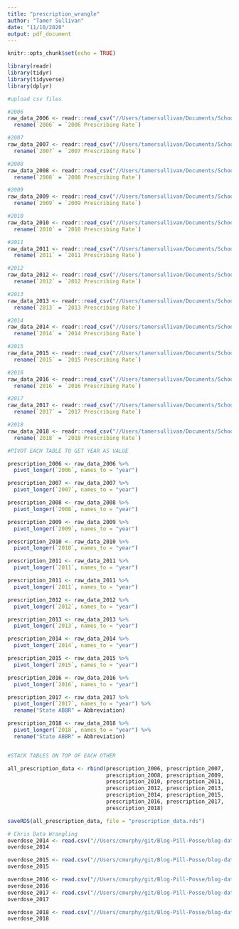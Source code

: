```yaml
---
title: "prescription_wrangle"
author: "Tamer Sullivan"
date: "11/10/2020"
output: pdf_document
---
```


```r
knitr::opts_chunk$set(echo = TRUE)

library(readr)
library(tidyr)
library(tidyverse)
library(dplyr)

```

```r
#upload csv files

#2006
raw_data_2006 <- readr::read_csv("//Users/tamersullivan/Documents/School/Fall 2020 classes/Data Science/Blog-Pill-Posse/blog-data-raw/2006_CDC_state_prescription_data.csv") %>% 
  rename(`2006` = `2006 Prescribing Rate`)

#2007
raw_data_2007 <- readr::read_csv("//Users/tamersullivan/Documents/School/Fall 2020 classes/Data Science/Blog-Pill-Posse/blog-data-raw/2007_CDC_state_prescription_data.csv") %>% 
  rename(`2007` = `2007 Prescribing Rate`)

#2008
raw_data_2008 <- readr::read_csv("//Users/tamersullivan/Documents/School/Fall 2020 classes/Data Science/Blog-Pill-Posse/blog-data-raw/2008_CDC_state_prescription_data.csv") %>% 
  rename(`2008` = `2008 Prescribing Rate`)

#2009
raw_data_2009 <- readr::read_csv("//Users/tamersullivan/Documents/School/Fall 2020 classes/Data Science/Blog-Pill-Posse/blog-data-raw/2009_CDC_state_prescription_data.csv") %>% 
  rename(`2009` = `2009 Prescribing Rate`)

#2010
raw_data_2010 <- readr::read_csv("//Users/tamersullivan/Documents/School/Fall 2020 classes/Data Science/Blog-Pill-Posse/blog-data-raw/2010_CDC_state_prescription_data.csv") %>% 
  rename(`2010` = `2010 Prescribing Rate`)

#2011
raw_data_2011 <- readr::read_csv("//Users/tamersullivan/Documents/School/Fall 2020 classes/Data Science/Blog-Pill-Posse/blog-data-raw/2011_CDC_state_prescription_data.csv") %>% 
  rename(`2011` = `2011 Prescribing Rate`)

#2012
raw_data_2012 <- readr::read_csv("//Users/tamersullivan/Documents/School/Fall 2020 classes/Data Science/Blog-Pill-Posse/blog-data-raw/2012_CDC_state_prescription_data.csv") %>% 
  rename(`2012` = `2012 Prescribing Rate`)

#2013
raw_data_2013 <- readr::read_csv("//Users/tamersullivan/Documents/School/Fall 2020 classes/Data Science/Blog-Pill-Posse/blog-data-raw/2013_CDC_state_prescription_data.csv") %>% 
  rename(`2013` = `2013 Prescribing Rate`)

#2014
raw_data_2014 <- readr::read_csv("//Users/tamersullivan/Documents/School/Fall 2020 classes/Data Science/Blog-Pill-Posse/blog-data-raw/2014_CDC_state_prescription_data.csv") %>% 
  rename(`2014` = `2014 Prescribing Rate`)

#2015
raw_data_2015 <- readr::read_csv("//Users/tamersullivan/Documents/School/Fall 2020 classes/Data Science/Blog-Pill-Posse/blog-data-raw/2015_CDC_state_prescription_data.csv") %>% 
  rename(`2015` = `2015 Prescribing Rate`)

#2016
raw_data_2016 <- readr::read_csv("//Users/tamersullivan/Documents/School/Fall 2020 classes/Data Science/Blog-Pill-Posse/blog-data-raw/2016_CDC_state_prescription_data.csv") %>% 
  rename(`2016` = `2016 Prescribing Rate`)

#2017
raw_data_2017 <- readr::read_csv("//Users/tamersullivan/Documents/School/Fall 2020 classes/Data Science/Blog-Pill-Posse/blog-data-raw/2017_CDC_state_prescription_data.csv") %>% 
  rename(`2017` = `2017 Prescribing Rate`)

#2018
raw_data_2018 <- readr::read_csv("//Users/tamersullivan/Documents/School/Fall 2020 classes/Data Science/Blog-Pill-Posse/blog-data-raw/2018_CDC_state_prescription_data.csv") %>% 
  rename(`2018` = `2018 Prescribing Rate`)

#PIVOT EACH TABLE TO GET YEAR AS VALUE

prescription_2006 <- raw_data_2006 %>%
  pivot_longer(`2006`, names_to = "year")

prescription_2007 <- raw_data_2007 %>%
  pivot_longer(`2007`, names_to = "year")

prescription_2008 <- raw_data_2008 %>%
  pivot_longer(`2008`, names_to = "year")

prescription_2009 <- raw_data_2009 %>%
  pivot_longer(`2009`, names_to = "year")

prescription_2010 <- raw_data_2010 %>%
  pivot_longer(`2010`, names_to = "year")

prescription_2011 <- raw_data_2011 %>%
  pivot_longer(`2011`, names_to = "year")

prescription_2011 <- raw_data_2011 %>%
  pivot_longer(`2011`, names_to = "year")

prescription_2012 <- raw_data_2012 %>%
  pivot_longer(`2012`, names_to = "year")

prescription_2013 <- raw_data_2013 %>%
  pivot_longer(`2013`, names_to = "year")

prescription_2014 <- raw_data_2014 %>%
  pivot_longer(`2014`, names_to = "year")

prescription_2015 <- raw_data_2015 %>%
  pivot_longer(`2015`, names_to = "year")

prescription_2016 <- raw_data_2016 %>%
  pivot_longer(`2016`, names_to = "year")

prescription_2017 <- raw_data_2017 %>%
  pivot_longer(`2017`, names_to = "year") %>%
  rename("State ABBR" = Abbreviation)

prescription_2018 <- raw_data_2018 %>%
  pivot_longer(`2018`, names_to = "year") %>%
  rename("State ABBR" = Abbreviation)


#STACK TABLES ON TOP OF EACH OTHER

all_prescription_data <- rbind(prescription_2006, prescription_2007, 
                               prescription_2008, prescription_2009, 
                               prescription_2010, prescription_2011, 
                               prescription_2012, prescription_2013, 
                               prescription_2014, prescription_2015, 
                               prescription_2016, prescription_2017, 
                               prescription_2018)

saveRDS(all_prescription_data, file = "prescription_data.rds")


```


```r
# Chris Data Wrangling
overdose_2014 <- read.csv("//Users/cmurphy/git/Blog-Pill-Posse/blog-data-raw/Overdose Deaths - 2014 Overdose.csv")
overdose_2014

overdose_2015 <- read.csv("//Users/cmurphy/git/Blog-Pill-Posse/blog-data-raw/Overdose Deaths - 2015 Overdose.csv")
overdose_2015

overdose_2016 <- read.csv("//Users/cmurphy/git/Blog-Pill-Posse/blog-data-raw/Overdose Deaths - 2016 Overdose.csv")
overdose_2016
overdose_2017 <- read.csv("//Users/cmurphy/git/Blog-Pill-Posse/blog-data-raw/Overdose Deaths - 2017 Overdose.csv")
overdose_2017

overdose_2018 <- read.csv("//Users/cmurphy/git/Blog-Pill-Posse/blog-data-raw/Overdose Deaths - 2018 Overdose.csv")
overdose_2018











```